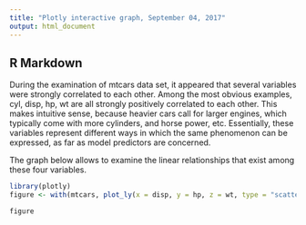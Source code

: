 ```yaml
---
title: "Plotly interactive graph, September 04, 2017"
output: html_document
---
```


## R Markdown

During the examination of mtcars data set, it appeared that several variables were strongly correlated to each other. Among the most obvious examples, cyl, disp, hp, wt are all strongly positively correlated to each other. This makes intuitive sense, because heavier cars call for larger engines, which typically come with more cylinders, and horse power, etc. Essentially, these variables represent different ways in which the same phenomenon can be expressed, as far as model predictors are concerned. 

The graph below allows to examine the linear relationships that exist among these four variables.

```r
library(plotly)
figure <- with(mtcars, plot_ly(x = disp, y = hp, z = wt, type = "scatter3d", mode = "markers", color = as.factor(cyl))) %>% layout(scene = list(xaxis = list(title = "disp"), yaxis = list(title = "hp"), zaxis = list(title = "wt")))

figure
```
